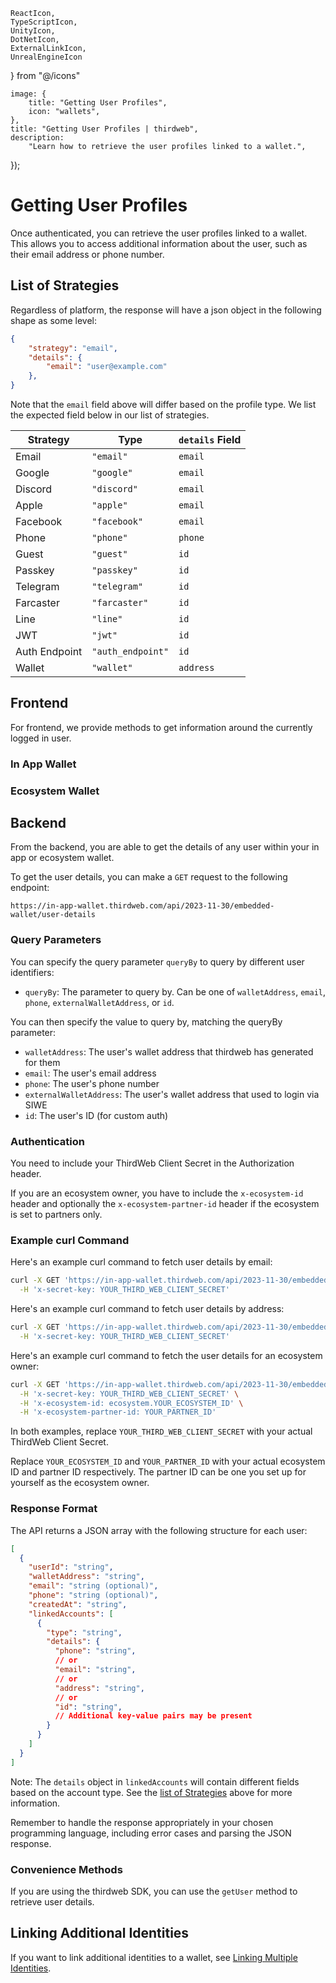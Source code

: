     ReactIcon,
    TypeScriptIcon,
    UnityIcon,
    DotNetIcon,
    ExternalLinkIcon,
    UnrealEngineIcon
} from "@/icons"

	image: {
		title: "Getting User Profiles",
		icon: "wallets",
	},
	title: "Getting User Profiles | thirdweb",
	description:
		"Learn how to retrieve the user profiles linked to a wallet.",
});

# Getting User Profiles

Once authenticated, you can retrieve the user profiles linked to a wallet. This allows you to access additional information about the user, such as their email address or phone number.

## List of Strategies

Regardless of platform, the response will have a json object in the following shape as some level: 

```json
{
	"strategy": "email",
	"details": {
		"email": "user@example.com"
	},
}
```

Note that the `email` field above will differ based on the profile type. We list the expected field below in our list of strategies.


| Strategy      | Type              | `details` Field |
| ------------- | ----------------- | --------------- |
| Email         | `"email"`         | `email`         |
| Google        | `"google"`        | `email`         |
| Discord       | `"discord"`       | `email` | `id`  |
| Apple         | `"apple"`         | `email` | `id`  |
| Facebook      | `"facebook"`      | `email` | `id`  |
| Phone         | `"phone"`         | `phone`         |
| Guest         | `"guest"`         | `id`            |
| Passkey       | `"passkey"`       | `id`            |
| Telegram      | `"telegram"`      | `id`            |
| Farcaster     | `"farcaster"`     | `id`            |
| Line          | `"line"`          | `id`            |
| JWT           | `"jwt"`           | `id`            |
| Auth Endpoint | `"auth_endpoint"` | `id`            |
| Wallet        | `"wallet"`        | `address`       |



## Frontend

For frontend, we provide methods to get information around the currently logged in user. 


### In App Wallet

<div className="my-4 grid gap-2 md:grid-cols-2 lg:grid-cols-3">
    <ArticleIconCard
        title="TypeScript"
        icon={TypeScriptIcon}
        href="/typescript/v5/getProfiles"
    />
    <ArticleIconCard
        title="React"
        icon={ReactIcon}
        href="/react/v5/useProfiles"
    />
    <ArticleIconCard
        title="React Native"
        icon={ReactIcon}
        href="/react-native/v5/useProfiles"
    />
	<ArticleIconCard
        title=".NET"
        icon={DotNetIcon}
        href="/dotnet/wallets/providers/in-app-wallet#getting-linked-accounts"
    />
    <ArticleIconCard
        title="Unity"
        icon={UnityIcon}
        href="/unity/v5/wallets/in-app-wallet#account-linking"
    />
</div>

### Ecosystem Wallet

<div className="my-4 grid gap-2 md:grid-cols-2 lg:grid-cols-3">
     <ArticleIconCard
        title="TypeScript"
        icon={TypeScriptIcon}
        href="/typescript/v5/getProfiles"
    />
    <ArticleIconCard
        title="React"
        icon={ReactIcon}
        href="/react/v5/useProfiles"
    />
    <ArticleIconCard
        title="React Native"
        icon={ReactIcon}
        href="/react-native/v5/useProfiles"
    />
	<ArticleIconCard
        title=".NET"
        icon={DotNetIcon}
        href="/dotnet/wallets/providers/ecosystem-wallet#getting-linked-accounts"
    />
    <ArticleIconCard
        title="Unity"
        icon={UnityIcon}
        href="/unity/v5/wallets/ecosystem-wallet#account-linking"
    />
</div>


## Backend 


From the backend, you are able to get the details of any user within your in app or ecosystem wallet. 

To get the user details, you can make a `GET` request to the following endpoint:

```
https://in-app-wallet.thirdweb.com/api/2023-11-30/embedded-wallet/user-details
```

### Query Parameters

You can specify the query parameter `queryBy` to query by different user identifiers:

- `queryBy`: The parameter to query by. Can be one of `walletAddress`, `email`, `phone`, `externalWalletAddress`, or `id`.

You can then specify the value to query by, matching the queryBy parameter:

- `walletAddress`: The user's wallet address that thirdweb has generated for them
- `email`: The user's email address
- `phone`: The user's phone number
- `externalWalletAddress`: The user's wallet address that used to login via SIWE
- `id`: The user's ID (for custom auth)

### Authentication

You need to include your ThirdWeb Client Secret in the Authorization header. 

If you are an ecosystem owner, you have to include the `x-ecosystem-id` header and optionally the `x-ecosystem-partner-id` header if the ecosystem is set to partners only.

### Example curl Command

Here's an example curl command to fetch user details by email:

```bash
curl -X GET 'https://in-app-wallet.thirdweb.com/api/2023-11-30/embedded-wallet/user-details?queryBy=email&email=user@example.com' \
  -H 'x-secret-key: YOUR_THIRD_WEB_CLIENT_SECRET'
```

Here's an example curl command to fetch user details by address:

```bash
curl -X GET 'https://in-app-wallet.thirdweb.com/api/2023-11-30/embedded-wallet/user-details?queryBy=walletAddress&walletAddress=0x123456789abcdef' \
  -H 'x-secret-key: YOUR_THIRD_WEB_CLIENT_SECRET'
```

Here's an example curl command to fetch the user details for an ecosystem owner:

```bash
curl -X GET 'https://in-app-wallet.thirdweb.com/api/2023-11-30/embedded-wallet/user-details?queryBy=walletAddress&walletAddress=0x123456789abcdef' \
  -H 'x-secret-key: YOUR_THIRD_WEB_CLIENT_SECRET' \
  -H 'x-ecosystem-id: ecosystem.YOUR_ECOSYSTEM_ID' \
  -H 'x-ecosystem-partner-id: YOUR_PARTNER_ID'
```

In both examples, replace `YOUR_THIRD_WEB_CLIENT_SECRET` with your actual ThirdWeb Client Secret.

Replace `YOUR_ECOSYSTEM_ID` and `YOUR_PARTNER_ID` with your actual ecosystem ID and partner ID respectively. The partner ID can be one you set up for yourself as the ecosystem owner.

### Response Format

The API returns a JSON array with the following structure for each user:

```json
[
  {
    "userId": "string",
    "walletAddress": "string",
    "email": "string (optional)",
    "phone": "string (optional)",
    "createdAt": "string",
    "linkedAccounts": [
      {
        "type": "string",
        "details": {
          "phone": "string",
          // or
          "email": "string",
          // or
          "address": "string",
          // or
          "id": "string",
          // Additional key-value pairs may be present
        }
      }
    ]
  }
]
```

Note: The `details` object in `linkedAccounts` will contain different fields based on the account type. See the [list of Strategies](#list-of-strategies) above for more information.

Remember to handle the response appropriately in your chosen programming language, including error cases and parsing the JSON response.

### Convenience Methods

If you are using the thirdweb SDK, you can use the `getUser` method to retrieve user details.

 <ArticleIconCard
	title="getUser"
	icon={TypeScriptIcon}
	description="Get user details from your backend for thirdweb wallets in TypeScript"
	href="/references/typescript/v5/getUser"
/>

## Linking Additional Identities

If you want to link additional identities to a wallet, see [Linking Multiple Identities](/connect/wallet/user-management/link-multiple-identity).